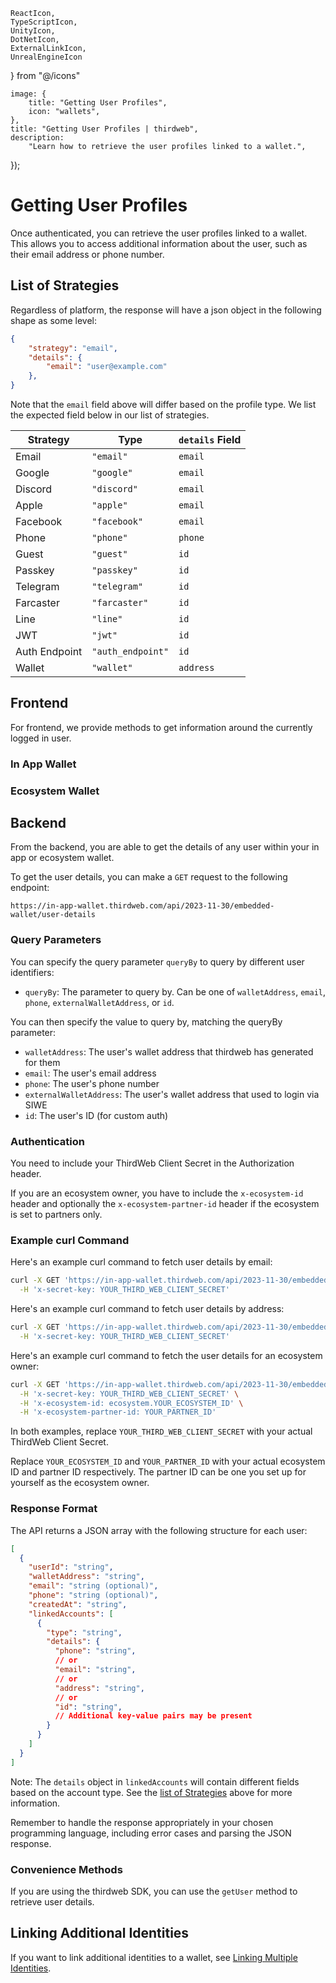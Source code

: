     ReactIcon,
    TypeScriptIcon,
    UnityIcon,
    DotNetIcon,
    ExternalLinkIcon,
    UnrealEngineIcon
} from "@/icons"

	image: {
		title: "Getting User Profiles",
		icon: "wallets",
	},
	title: "Getting User Profiles | thirdweb",
	description:
		"Learn how to retrieve the user profiles linked to a wallet.",
});

# Getting User Profiles

Once authenticated, you can retrieve the user profiles linked to a wallet. This allows you to access additional information about the user, such as their email address or phone number.

## List of Strategies

Regardless of platform, the response will have a json object in the following shape as some level: 

```json
{
	"strategy": "email",
	"details": {
		"email": "user@example.com"
	},
}
```

Note that the `email` field above will differ based on the profile type. We list the expected field below in our list of strategies.


| Strategy      | Type              | `details` Field |
| ------------- | ----------------- | --------------- |
| Email         | `"email"`         | `email`         |
| Google        | `"google"`        | `email`         |
| Discord       | `"discord"`       | `email` | `id`  |
| Apple         | `"apple"`         | `email` | `id`  |
| Facebook      | `"facebook"`      | `email` | `id`  |
| Phone         | `"phone"`         | `phone`         |
| Guest         | `"guest"`         | `id`            |
| Passkey       | `"passkey"`       | `id`            |
| Telegram      | `"telegram"`      | `id`            |
| Farcaster     | `"farcaster"`     | `id`            |
| Line          | `"line"`          | `id`            |
| JWT           | `"jwt"`           | `id`            |
| Auth Endpoint | `"auth_endpoint"` | `id`            |
| Wallet        | `"wallet"`        | `address`       |



## Frontend

For frontend, we provide methods to get information around the currently logged in user. 


### In App Wallet

<div className="my-4 grid gap-2 md:grid-cols-2 lg:grid-cols-3">
    <ArticleIconCard
        title="TypeScript"
        icon={TypeScriptIcon}
        href="/typescript/v5/getProfiles"
    />
    <ArticleIconCard
        title="React"
        icon={ReactIcon}
        href="/react/v5/useProfiles"
    />
    <ArticleIconCard
        title="React Native"
        icon={ReactIcon}
        href="/react-native/v5/useProfiles"
    />
	<ArticleIconCard
        title=".NET"
        icon={DotNetIcon}
        href="/dotnet/wallets/providers/in-app-wallet#getting-linked-accounts"
    />
    <ArticleIconCard
        title="Unity"
        icon={UnityIcon}
        href="/unity/v5/wallets/in-app-wallet#account-linking"
    />
</div>

### Ecosystem Wallet

<div className="my-4 grid gap-2 md:grid-cols-2 lg:grid-cols-3">
     <ArticleIconCard
        title="TypeScript"
        icon={TypeScriptIcon}
        href="/typescript/v5/getProfiles"
    />
    <ArticleIconCard
        title="React"
        icon={ReactIcon}
        href="/react/v5/useProfiles"
    />
    <ArticleIconCard
        title="React Native"
        icon={ReactIcon}
        href="/react-native/v5/useProfiles"
    />
	<ArticleIconCard
        title=".NET"
        icon={DotNetIcon}
        href="/dotnet/wallets/providers/ecosystem-wallet#getting-linked-accounts"
    />
    <ArticleIconCard
        title="Unity"
        icon={UnityIcon}
        href="/unity/v5/wallets/ecosystem-wallet#account-linking"
    />
</div>


## Backend 


From the backend, you are able to get the details of any user within your in app or ecosystem wallet. 

To get the user details, you can make a `GET` request to the following endpoint:

```
https://in-app-wallet.thirdweb.com/api/2023-11-30/embedded-wallet/user-details
```

### Query Parameters

You can specify the query parameter `queryBy` to query by different user identifiers:

- `queryBy`: The parameter to query by. Can be one of `walletAddress`, `email`, `phone`, `externalWalletAddress`, or `id`.

You can then specify the value to query by, matching the queryBy parameter:

- `walletAddress`: The user's wallet address that thirdweb has generated for them
- `email`: The user's email address
- `phone`: The user's phone number
- `externalWalletAddress`: The user's wallet address that used to login via SIWE
- `id`: The user's ID (for custom auth)

### Authentication

You need to include your ThirdWeb Client Secret in the Authorization header. 

If you are an ecosystem owner, you have to include the `x-ecosystem-id` header and optionally the `x-ecosystem-partner-id` header if the ecosystem is set to partners only.

### Example curl Command

Here's an example curl command to fetch user details by email:

```bash
curl -X GET 'https://in-app-wallet.thirdweb.com/api/2023-11-30/embedded-wallet/user-details?queryBy=email&email=user@example.com' \
  -H 'x-secret-key: YOUR_THIRD_WEB_CLIENT_SECRET'
```

Here's an example curl command to fetch user details by address:

```bash
curl -X GET 'https://in-app-wallet.thirdweb.com/api/2023-11-30/embedded-wallet/user-details?queryBy=walletAddress&walletAddress=0x123456789abcdef' \
  -H 'x-secret-key: YOUR_THIRD_WEB_CLIENT_SECRET'
```

Here's an example curl command to fetch the user details for an ecosystem owner:

```bash
curl -X GET 'https://in-app-wallet.thirdweb.com/api/2023-11-30/embedded-wallet/user-details?queryBy=walletAddress&walletAddress=0x123456789abcdef' \
  -H 'x-secret-key: YOUR_THIRD_WEB_CLIENT_SECRET' \
  -H 'x-ecosystem-id: ecosystem.YOUR_ECOSYSTEM_ID' \
  -H 'x-ecosystem-partner-id: YOUR_PARTNER_ID'
```

In both examples, replace `YOUR_THIRD_WEB_CLIENT_SECRET` with your actual ThirdWeb Client Secret.

Replace `YOUR_ECOSYSTEM_ID` and `YOUR_PARTNER_ID` with your actual ecosystem ID and partner ID respectively. The partner ID can be one you set up for yourself as the ecosystem owner.

### Response Format

The API returns a JSON array with the following structure for each user:

```json
[
  {
    "userId": "string",
    "walletAddress": "string",
    "email": "string (optional)",
    "phone": "string (optional)",
    "createdAt": "string",
    "linkedAccounts": [
      {
        "type": "string",
        "details": {
          "phone": "string",
          // or
          "email": "string",
          // or
          "address": "string",
          // or
          "id": "string",
          // Additional key-value pairs may be present
        }
      }
    ]
  }
]
```

Note: The `details` object in `linkedAccounts` will contain different fields based on the account type. See the [list of Strategies](#list-of-strategies) above for more information.

Remember to handle the response appropriately in your chosen programming language, including error cases and parsing the JSON response.

### Convenience Methods

If you are using the thirdweb SDK, you can use the `getUser` method to retrieve user details.

 <ArticleIconCard
	title="getUser"
	icon={TypeScriptIcon}
	description="Get user details from your backend for thirdweb wallets in TypeScript"
	href="/references/typescript/v5/getUser"
/>

## Linking Additional Identities

If you want to link additional identities to a wallet, see [Linking Multiple Identities](/connect/wallet/user-management/link-multiple-identity).